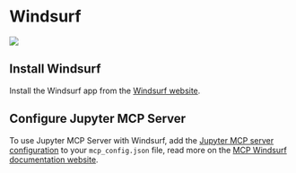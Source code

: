 # Windsurf

![](https://assets.datalayer.tech/jupyter-mcp/windsurf.png)

## Install Windsurf

Install the Windsurf app from the [Windsurf website](https://windsurf.com/download).

## Configure Jupyter MCP Server

To use Jupyter MCP Server with Windsurf, add the [Jupyter MCP server configuration](/setup#configuration) to your `mcp_config.json` file, read more on the [MCP Windsurf documentation website](https://docs.windsurf.com/windsurf/cascade/mcp).
